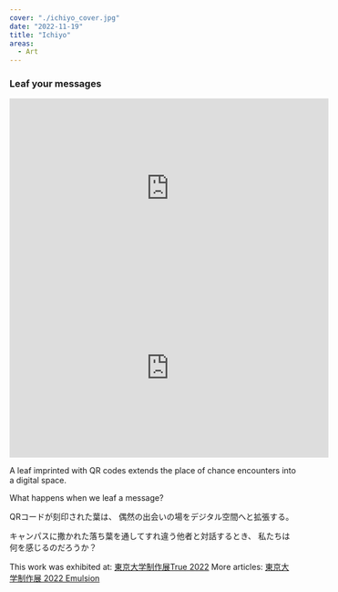 ```yaml
---
cover: "./ichiyo_cover.jpg"
date: "2022-11-19"
title: "Ichiyo"
areas:
  - Art
---
```




<p style={{textAlign: "center"}}><h3>Leaf your messages</h3></p>

<iframe width="560" height="315" src="https://www.youtube.com/embed/c7uUkvE4WX4" frameborder="0" allow="accelerometer; autoplay; encrypted-media; gyroscope; picture-in-picture" allowfullscreen></iframe>
<iframe width="560" height="315" src="https://www.youtube.com/embed/hZ9n2qEj1pA" frameborder="0" allow="accelerometer; autoplay; encrypted-media; gyroscope; picture-in-picture" allowfullscreen></iframe>


A leaf imprinted with QR codes extends the place of chance encounters into a digital space.

What happens when we leaf a message?


QRコードが刻印された葉は、
偶然の出会いの場をデジタル空間へと拡張する。

キャンパスに撒かれた落ち葉を通してすれ違う他者と対話するとき、
私たちは何を感じるのだろうか？


This work was exhibited at: [東京大学制作展True 2022](https://iiiexhibition.com)
More articles: [東京大学制作展 2022 Emulsion](https://www.iii.u-tokyo.ac.jp/research/221213iiiexhibition)





